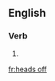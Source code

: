 ==English==

===Verb===
{{head|en|verb form}}

# {{en-third-person singular of|head off}}

[[fr:heads off]]